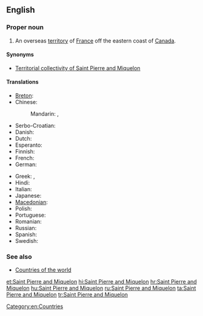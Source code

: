 ==English==
{{rfc-auto}}
{{wikipedia}}

===Proper noun===
{{head|en|proper noun}}

# An overseas [[territory]] of [[France]] off the eastern coast of [[Canada]].

====Synonyms====
* {{qualifier|official name}} [[Territorial collectivity of Saint Pierre and Miquelon]]

====Translations====
{{trans-top|overseas territory of France}}
* [[Breton]]: {{t-|br|Sant-Pêr-ha-Mikelon|xs=Breton}}
* Chinese:
*: Mandarin: {{t|zh|聖皮埃爾和密克隆|sc=Hani}}, {{t|zh|圣皮埃尔和密克隆|tr=Shèng Pí'āi'ěr hé Mìkèlóng|sc=Hani}}
* Serbo-Croatian: {{t|sh|Sveti Petar i Mikelon}}
* Danish: {{t-|da|Saint Pierre og Miquelon}}
* Dutch: {{t-|nl|Saint-Pierre en Miquelon}}
* Esperanto: {{t-|eo|Sent-Piero kaj Mikelono|xs=Esperanto}}
* Finnish: {{t-|fi|Saint-Pierre ja Miquelon}}
* French: {{t+|fr|Saint-Pierre-et-Miquelon}}
* German: {{t-|de|Sankt Pierre und Miquelon}}
{{trans-mid}}
* Greek: {{t-|el|Σαιν Πιέρ και Μικελόν}}, {{t-|el|'Αγιος Πέτρος και Μικελόν}}
* Hindi: {{t+|hi|सन्त पियर और मिकलान|m|tr=sant piyar aur miklaan|sc=Deva}}
* Italian: {{t-|it|Saint-Pierre e Miquelon}}
* Japanese: {{t-|ja|サンピエール･ミクロン|tr=Sanpiēru-Mikuron}}
* [[Macedonian]]: {{t-|mk|Свети Пјер и Микелон|m|tr=Svéti Pjer i Mikelón}}
* Polish: {{t-|pl|Saint-Pierre i Miquelon}}
* Portuguese: {{t-|pt|São Pedro e Miquelon}}
* Romanian: {{t-|ro|Saint Pierre și Miquelon}}
* Russian: {{t-|ru|Сен-Пьер и Микелон|m|tr=Sen-P’jér i Mikelón}}
* Spanish: {{t-|es|San Pedro y Miquelón}}
* Swedish: {{t-|sv|Saint Pierre och Miquelon}}
{{trans-bottom}}

===See also===
* [[Appendix:Countries of the world|Countries of the world]]

[[Category:en:Countries]]

[[et:Saint Pierre and Miquelon]]
[[hi:Saint Pierre and Miquelon]]
[[hr:Saint Pierre and Miquelon]]
[[hu:Saint Pierre and Miquelon]]
[[ru:Saint Pierre and Miquelon]]
[[ta:Saint Pierre and Miquelon]]
[[tr:Saint Pierre and Miquelon]]